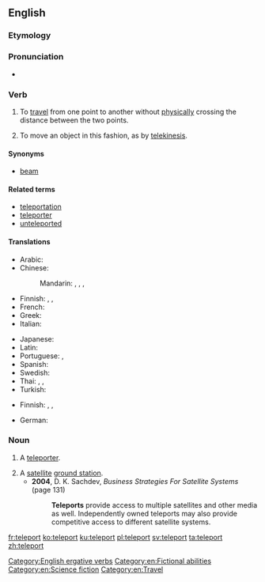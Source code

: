 ==English==
{{wikipedia|teleportation}}

===Etymology===
{{back-form|teleportation|lang=en}}

===Pronunciation===
* {{IPA|/tɛlipɔː(r)t/|lang=en}}

===Verb===
{{en-verb}}

# {{context|intransitive|lang=en}} To [[travel]] from one point to another without [[physically]] crossing the distance between the two points.
# {{context|transitive|lang=en}} To move an object in this fashion, as by [[telekinesis]].

====Synonyms====
* {{sense|to travel from one point to another without physically crossing the distance}} [[beam]]

====Related terms====
* [[teleportation]]
* [[teleporter]]
* [[unteleported]]

====Translations====
{{trans-top|travel without physically crossing distance}}
* Arabic: {{t|ar|اتصالات الساتليه|tr=aittisalat alssatiliih}}
* Chinese:
*: Mandarin: {{t|cmn|瞬移|tr=shùn yí}}, {{t|cmn|傳送點|tr=chuánsòng diǎn}}, {{t|cmn|電訊港|tr=diànxùn gǎng}}, {{t|cmn|傳送術|tr=chuánsòng shù}}
* Finnish: {{t|fi|kaukosiirtyä}}, {{t|fi|etäsiirtyä}}, {{t|fi|teleportata}} {{qualifier|slang}}
* French: {{t+|fr|téléporter}}
* Greek: {{t|el|τηλεμεταφέρουν|tr=tilemetaféroun}}
* Italian: {{t|it|teletrasportare}}
{{trans-mid}}
* Japanese: {{t|ja|テレポートする|tr=terepōto suru|sc=Jpan}}
* Latin: {{t|la|teleporto}} {{qualifier|New Latin, neologism}}
* Portuguese: {{t|pt|teletransportar}}, {{t|pt|teleportar}}
* Spanish: {{t|es|telepuerto|m}}
* Swedish: {{t+|sv|teleportera}}
* Thai: {{t|th|ส่งผ่านทางไกล|tr=S̄̀ng p̄h̀ān thāng kịl|sc=Thai}}, {{t|th|การส่งผ่านทางไกล|tr=Kār s̄̀ng p̄h̀ān thāng kịl|sc=Thai}}, {{t|th|ผ่านทางไกล|tr=P̄h̀ān thāng kịl|sc=Thai}}
* Turkish: {{t|tr|ışınlanmak}}
{{trans-bottom}}

{{trans-top|move an object by teleportation}}
* Finnish: {{t|fi|kaukosiirtää}}, {{t|fi|etäsiirtää}}, {{t|fi|teleportata}} {{qualifier|slang}}
{{trans-mid}}
* German: {{t+|de|teleportieren}}
{{trans-bottom}}

===Noun===
{{en-noun}}

# {{context|scifi|lang=en}} A [[teleporter]].
# A [[satellite]] [[ground station]].
#* '''2004''', D. K. Sachdev, ''Business Strategies For Satellite Systems'' (page 131)
#*: '''Teleports''' provide access to multiple satellites and other media as well. Independently owned teleports may also provide competitive access to different satellite systems.

[[Category:English ergative verbs]]
[[Category:en:Fictional abilities]]
[[Category:en:Science fiction]]
[[Category:en:Travel]]

[[fr:teleport]]
[[ko:teleport]]
[[ku:teleport]]
[[pl:teleport]]
[[sv:teleport]]
[[ta:teleport]]
[[zh:teleport]]